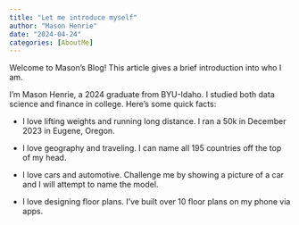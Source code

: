 ```yaml
---
title: "Let me introduce myself"
author: "Mason Henrie"
date: "2024-04-24"
categories: [AboutMe]
---
```


Welcome to Mason's Blog! This article gives a brief introduction into who I am.



I'm Mason Henrie, a 2024 graduate from BYU-Idaho. I studied both data science and finance in college. Here's some quick facts:

- I love lifting weights and running long distance. I ran a 50k in December 2023 in Eugene, Oregon.

- I love geography and traveling. I can name all 195 countries off the top of my head.

- I love cars and automotive. Challenge me by showing a picture of a car and I will attempt to name the model.

- I love designing floor plans. I've built over 10 floor plans on my phone via apps.





